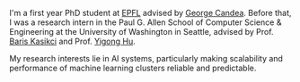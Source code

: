 I'm a first year PhD student at [EPFL](https://www.epfl.ch/en/) advised by [George Candea](https://dslab.epfl.ch/people/candea/). Before that, I was a research intern in the Paul G. Allen School of Computer Science & Engineering at the University of Washington in Seattle, advised by Prof. [Baris Kasikci](https://homes.cs.washington.edu/~baris/) and Prof. [Yigong Hu](https://yigonghu.github.io/). 

My research interests lie in AI systems, particularly making scalability and performance of machine learning clusters reliable and predictable.